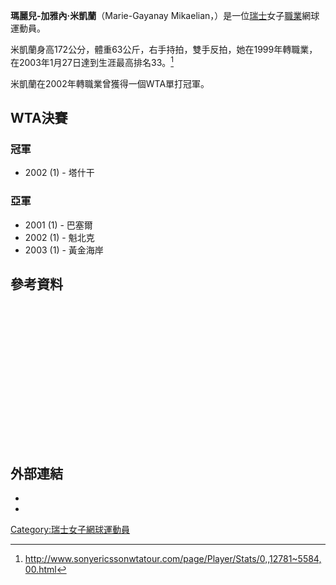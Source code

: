 '''瑪麗兒-加雅內·米凱蘭'''（Marie-Gayanay Mikaelian，{{bd|1984年|3月3日|catIdx=Marie-Gayanay Mikaelian}}）是一位[[瑞士|瑞士]]女子[[職業|職業]]網球運動員。

米凱蘭身高172公分，體重63公斤，右手持拍，雙手反拍，她在1999年轉職業，在2003年1月27日達到生涯最高排名33。<ref>http://www.sonyericssonwtatour.com/page/Player/Stats/0,,12781~5584,00.html</ref>

米凱蘭在2002年轉職業曾獲得一個WTA單打冠軍。

==WTA決賽==

===冠軍===
* 2002 (1) - 塔什干
===亞軍===
* 2001 (1) - 巴塞爾
* 2002 (1) - 魁北克
* 2003 (1) - 黃金海岸

== 參考資料 ==
<div class="references-small" style="height: 220px; overflow: auto; padding: 3px">
<references/>
</div>

==外部連結==
* {{WTA|5584}}
* {{ITF Profile|id=35012899}}

{{DEFAULTSORT:Mikaelian, Marie-Gayanay}}

[[Category:瑞士女子網球運動員|Category:瑞士女子網球運動員]]